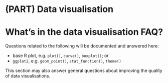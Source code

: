 # (PART) Data visualisation {.unnumbered}

# What's in the data visualisation FAQ?

Questions related to the following will be documented and answered here:

-   base R plot, e.g. `plot()`, `curve()`, `boxplot()`; or
-   `ggplot2`, e.g. `geom_point()`, `stat_function()`, `theme()`

This section may also answer general questions about improving the quality of data visualisations.
